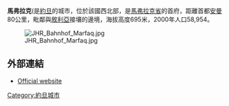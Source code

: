 {{Infobox settlement
|official_name = 馬弗拉克
|native_name = مدينة المفرق
|settlement_type = 
<!--images and maps----------->
|image_skyline = Mafraq Tank Circle.jpg
|imagesize = 250px
|image_caption = 
<!--|image_seal = Mafraqlogo.png-->
|pushpin_map = Jordan
|pushpin_label_position = Mafraq
|coordinates_region = JO
|subdivision_type = 國家
|subdivision_name = [[約旦|約旦]]
|subdivision_type1 = 省
|subdivision_name1 = [[馬弗拉克省|馬弗拉克省]]
|leader_title = 
|leader_name = 
|established_title =  <!-- Settled -->
|established_date = 
|area_magnitude = 
|area_total_km2 = 14
|area_metro_km2 = 128
|area_metro_sq_mi = 
|population_as_of = 2004
|population_total = 56,340
|population_metro = 122,000
|population_footnotes = <ref>[http://www.mafraq.gov.jo/GeneralInformation.aspx Official city website (Arabic)] {{webarchive|url=https://web.archive.org/web/20100204213333/http://www.mafraq.gov.jo/GeneralInformation.aspx |date=2010-02-04 }}</ref>
|timezone =[[Greenwich_Mean_Time|GMT]] +2
|latd=32 |latm=16 |lats=0 |latNS=N
|longd=36 |longm=09 |longs=20 |longEW=E
|utc_offset =
|timezone_DST = +3
|area_code = +(962)2
|elevation_m = 700
|elevation_ft = 
|elevation_footnotes = 
|website = [http://www.mafraq.gov.jo www.mafraq.gov.jo]
}}

'''馬弗拉克'''({{lang-ar|المفرق}}是[[約旦|約旦]]的城市，位於該國西北部，是[[馬弗拉克省|馬弗拉克省]]的首府，距離首都[[安曼|安曼]]80公里，毗鄰與[[敘利亞|敘利亞]]接壤的邊境，海拔高度695米，2000年人口58,954。

[[File:JHR_Bahnhof_Marfaq.jpg|thumb]]

==外部連結==
* [http://www.mafraq.gov.jo Official website] {{Wayback|url=http://www.mafraq.gov.jo/ |date=20160109235654 }}

{{coord|32|21|N|36|12|E|region:JO_type:city|display=title}}

{{Jordan-geo-stub}}
{{DEFAULTSORT: Mafraq}}
[[Category:約旦城市|Category:約旦城市]]